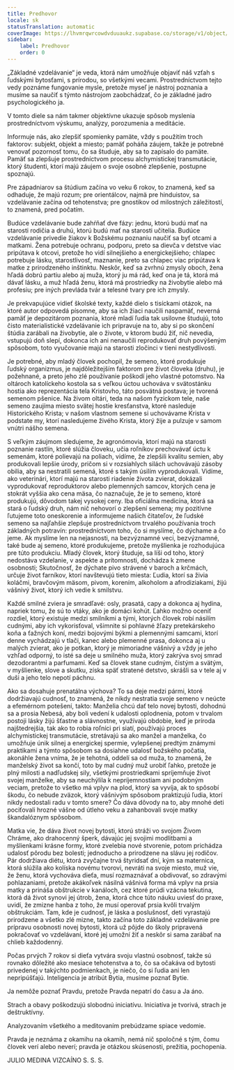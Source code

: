 ```yaml
---
title: Predhovor
locale: sk
statusTranslation: automatic
coverImage: https://lhvmrqwrcowdvduuaukz.supabase.co/storage/v1/object/public/strapi-uploads/small_cover-educacion-fundamental.webp-2d51a7828a2b1309555be27f7e2a61a0.webp
sidebar:
    label: Predhovor
    order: 0
---
```

„Základné vzdelávanie“ je veda, ktorá nám umožňuje objaviť náš vzťah s ľudskými bytosťami, s prírodou, so všetkými vecami. Prostredníctvom tejto vedy poznáme fungovanie mysle, pretože myseľ je nástroj poznania a musíme sa naučiť s týmto nástrojom zaobchádzať, čo je základné jadro psychologického ja.

V tomto diele sa nám takmer objektívne ukazuje spôsob myslenia prostredníctvom výskumu, analýzy, porozumenia a meditácie.

Informuje nás, ako zlepšiť spomienky pamäte, vždy s použitím troch faktorov: subjekt, objekt a miesto; pamäť poháňa záujem, takže je potrebné venovať pozornosť tomu, čo sa študuje, aby sa to zapísalo do pamäte. Pamäť sa zlepšuje prostredníctvom procesu alchymistickej transmutácie, ktorý študenti, ktorí majú záujem o svoje osobné zlepšenie, postupne spoznajú.

Pre západniarov sa štúdium začína vo veku 6 rokov, to znamená, keď sa odhaduje, že majú rozum; pre orientálcov, najmä pre hinduistov, sa vzdelávanie začína od tehotenstva; pre gnostikov od milostných záležitostí, to znamená, pred počatím.

Budúce vzdelávanie bude zahŕňať dve fázy: jednu, ktorú budú mať na starosti rodičia a druhú, ktorú budú mať na starosti učitelia. Budúce vzdelávanie privedie žiakov k Božskému poznaniu naučiť sa byť otcami a matkami. Žena potrebuje ochranu, podporu, preto sa dievča v detstve viac pripútava k otcovi, pretože ho vidí silnejšieho a energickejšieho; chlapec potrebuje lásku, starostlivosť, maznanie, preto sa chlapec viac pripútava k matke z prirodzeného inštinktu. Neskôr, keď sa zvrhnú zmysly oboch, žena hľadá dobrú partiu alebo aj muža, ktorý ju má rád, keď ona je tá, ktorá má dávať lásku, a muž hľadá ženu, ktorá má prostriedky na živobytie alebo má profesiu; pre iných prevláda tvár a telesné tvary pre ich zmysly.

Je prekvapujúce vidieť školské texty, každé dielo s tisíckami otázok, na ktoré autor odpovedá písomne, aby sa ich žiaci naučili naspamäť, neverná pamäť je depozitárom poznania, ktoré mladí ľudia tak usilovne študujú, toto čisto materialistické vzdelávanie ich pripravuje na to, aby si po skončení štúdia zarábali na živobytie, ale o živote, v ktorom budú žiť, nič nevedia, vstupujú doň slepí, dokonca ich ani nenaučili reprodukovať druh povýšeným spôsobom, toto vyučovanie majú na starosti zločinci v tieni nestydlivosti.

Je potrebné, aby mladý človek pochopil, že semeno, ktoré produkuje ľudský organizmus, je najdôležitejším faktorom pre život človeka (druhu), je požehnané, a preto jeho zlé používanie poškodí jeho vlastné potomstvo. Na oltároch katolíckeho kostola sa s veľkou úctou uchováva v svätostánku hostia ako reprezentácia tela Kristovho, táto posvätná postava; je tvorená semenom pšenice. Na živom oltári, teda na našom fyzickom tele, naše semeno zaujíma miesto svätej hostie kresťanstva, ktoré nasleduje Historického Krista; v našom vlastnom semene si uchovávame Krista v podstate my, ktorí nasledujeme živého Krista, ktorý žije a pulzuje v samom vnútri nášho semena.

S veľkým záujmom sledujeme, že agronómovia, ktorí majú na starosti poznanie rastlín, ktoré slúžia človeku, učia roľníkov prechovávať úctu k semenám, ktoré polievajú na poliach, vidíme, že zlepšili kvalitu semien, aby produkovali lepšie úrody, pričom si v rozsiahlych silách uchovávajú zásoby obilia, aby sa nestratili semená, ktoré s takým úsilím vyprodukovali. Vidíme, ako veterinári, ktorí majú na starosti riadenie života zvierat, dokázali vyprodukovať reproduktorov alebo plemenných samcov, ktorých cena je stokrát vyššia ako cena mäsa, čo naznačuje, že je to semeno, ktoré produkujú, dôvodom takej vysokej ceny. Iba oficiálna medicína, ktorá sa stará o ľudský druh, nám nič nehovorí o zlepšení semena; my pozitívne ľutujeme toto oneskorenie a informujeme našich čitateľov, že ľudské semeno sa najľahšie zlepšuje prostredníctvom trvalého používania troch základných potravín: prostredníctvom toho, čo si myslíme, čo dýchame a čo jeme. Ak myslíme len na nejasnosti, na bezvýznamné veci, bezvýznamné, také bude aj semeno, ktoré produkujeme, pretože myšlienka je rozhodujúca pre túto produkciu. Mladý človek, ktorý študuje, sa líši od toho, ktorý nedostáva vzdelanie, v aspekte a prítomnosti, dochádza k zmene osobnosti; Skutočnosť, že dýchate pivo strávené v baroch a krčmách, určuje život farníkov, ktorí navštevujú tieto miesta: Ľudia, ktorí sa živia koláčmi, bravčovým mäsom, pivom, korením, alkoholom a afrodiziakami, žijú vášnivý život, ktorý ich vedie k smilstvu.

Každé smilné zviera je smradľavé: osly, prasatá, capy a dokonca aj hydina, napriek tomu, že sú to vtáky, ako je domáci kohút. Ľahko možno oceniť rozdiel, ktorý existuje medzi smilníkmi a tými, ktorých človek robí násilím cudnými, aby ich vykorisťoval, všimnite si pohlavné žľazy pretekárskeho koňa a ťažných koní, medzi bojovými býkmi a plemennými samcami, ktorí denne vychádzajú v tlači, kanec alebo plemenné prasa, dokonca aj u malých zvierat, ako je potkan, ktorý je mimoriadne vášnivý a vždy je jeho vzhľad odporný, to isté sa deje u smilného muža, ktorý zakrýva svoj smrad dezodorantmi a parfumami. Keď sa človek stane cudným, čistým a svätým, v myšlienke, slove a skutku, získa späť stratené detstvo, skrášli sa v tele aj v duši a jeho telo nepotí páchnu.

Ako sa dosahuje prenatálna výchova? To sa deje medzi pármi, ktoré dodržiavajú cudnosť, to znamená, že nikdy nestratia svoje semeno v neúcte a efemérnom potešení, takto: Manželia chcú dať telo novej bytosti, dohodnú sa a prosia Nebesá, aby boli vedení k udalosti oplodnenia, potom v trvalom postoji lásky žijú šťastne a slávnostne, využívajú obdobie, keď je príroda najštedrejšia, tak ako to robia roľníci pri siatí, používajú proces alchymistickej transmutácie, stretávajú sa ako manžel a manželka, čo umožňuje únik silnej a energickej spermie, vylepšenej predtým známymi praktikami a týmto spôsobom sa dosiahne udalosť božského počatia, akonáhle žena vníma, že je tehotná, oddelí sa od muža, to znamená, že manželský život sa končí, toto by mal cudný muž urobiť ľahko, pretože je plný milosti a nadľudskej sily, všetkými prostriedkami spríjemňuje život svojej manželke, aby sa neuchýlila k nepríjemnostiam ani podobným veciam, pretože to všetko má vplyv na plod, ktorý sa vyvíja, ak to spôsobí škodu, čo nebude zväzok, ktorý vášnivým spôsobom praktizujú ľudia, ktorí nikdy nedostali radu v tomto smere? Čo dáva dôvody na to, aby mnohé deti pociťovali hrozné vášne od útleho veku a zahanbovali svoje matky škandalóznym spôsobom.

Matka vie, že dáva život novej bytosti, ktorú stráži vo svojom Živom Chráme, ako drahocenný šperk, dávajúc jej svojimi modlitbami a myšlienkami krásne formy, ktoré zvelebia nové stvorenie, potom prichádza udalosť pôrodu bez bolesti; jednoducho a prirodzene na slávu jej rodičov. Pár dodržiava diétu, ktorá zvyčajne trvá štyridsať dní, kým sa maternica, ktorá slúžila ako kolíska novému tvorovi, nevráti na svoje miesto, muž vie, že ženu, ktorá vychováva dieťa, musí rozmaznávať a obdivovať, so zdravými pohlazaniami, pretože akákoľvek násilná vášnivá forma má vplyv na prsia matky a prináša obštrukcie v kanáloch, cez ktoré prúdi vzácna tekutina, ktorá dá život synovi jej útrob, žena, ktorá chce túto náuku uviesť do praxe, uvidí, že zmizne hanba z toho, že musí operovať prsia kvôli trvalým obštrukciám. Tam, kde je cudnosť, je láska a poslušnosť, deti vyrastajú prirodzene a všetko zlé mizne, takto začína toto základné vzdelávanie pre prípravu osobnosti novej bytosti, ktorá už pôjde do školy pripravená pokračovať vo vzdelávaní, ktoré jej umožní žiť a neskôr si sama zarábať na chlieb každodenný.

Počas prvých 7 rokov si dieťa vytvára svoju vlastnú osobnosť, takže sú rovnako dôležité ako mesiace tehotenstva a to, čo sa očakáva od bytosti privedenej v takýchto podmienkach, je niečo, čo si ľudia ani len nepripúšťajú. Inteligencia je atribút Bytia, musíme poznať Bytie.

Ja nemôže poznať Pravdu, pretože Pravda nepatrí do času a Ja áno.

Strach a obavy poškodzujú slobodnú iniciatívu. Iniciatíva je tvorivá, strach je deštruktívny.

Analyzovaním všetkého a meditovaním prebúdzame spiace vedomie.

Pravda je neznáma z okamihu na okamih, nemá nič spoločné s tým, čomu človek verí alebo neverí; pravda je otázkou skúsenosti, prežitia, pochopenia.

JULIO MEDINA VIZCAÍNO
S. S. S.

